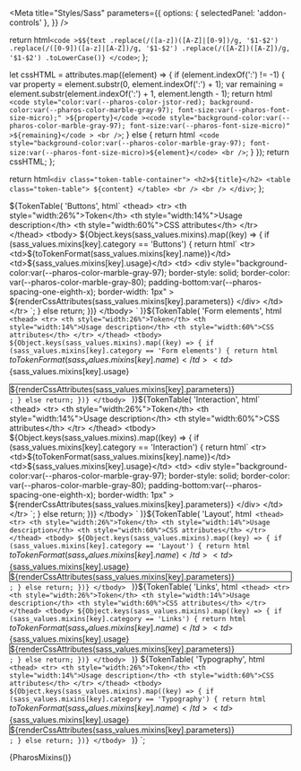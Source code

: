 

<Meta
  title="Styles/Sass"
  parameters={{
    options: { selectedPanel: 'addon-controls' },
  }}
/>

  return html`<code
    >$${text
      .replace(/([a-z])([A-Z]|[0-9])/g, '$1-$2')
      .replace(/([0-9])([a-z]|[A-Z])/g, '$1-$2')
      .replace(/([A-Z])([A-Z])/g, '$1-$2')
      .toLowerCase()}
  </code>`;
};

  let cssHTML = attributes.map((element) => {
    if (element.indexOf(':') != -1) {
      var property = element.substr(0, element.indexOf(':') + 1);
      var remaining = element.substr(element.indexOf(':') + 1, element.length - 1);
      return html` <code
          style="color:var(--pharos-color-jstor-red); background-color:var(--pharos-color-marble-gray-97); font-size:var(--pharos-font-size-micro);"
          >${property}</code
        ><code
          style="background-color:var(--pharos-color-marble-gray-97); font-size:var(--pharos-font-size-micro)"
          >${remaining}</code
        >
        <br />`;
    } else {
      return html` <code style="background-color:var(--pharos-color-marble-gray-97); font-size:var(--pharos-font-size-micro)>${element}</code>
        <br />`;
    }
  });
  return cssHTML;
};

  return html`
    <div class="token-table-container">
      <h2>${title}</h2>
      <table class="token-table">
        ${content}
      </table>
      <br />
      <br />
    </div>
  `;
};

  ${TokenTable(
    'Buttons',
    html`
      <thead>
        <tr>
          <th style="width:26%">Token</th>
          <th style="width:14%">Usage description</th>
          <th style="width:60%">CSS attributes</th>
        </tr>
      </thead>
      <tbody>
        ${Object.keys(sass_values.mixins).map((key) => {
          if (sass_values.mixins[key].category == 'Buttons') {
            return html`
              <tr>
                <td>${toTokenFormat(sass_values.mixins[key].name)}</td>
                <td>${sass_values.mixins[key].usage}</td>
                <td>
                  <div
                    style="background-color:var(--pharos-color-marble-gray-97); border-style: solid; border-color: var(--pharos-color-marble-gray-80); padding-bottom:var(--pharos-spacing-one-eighth-x); border-width: 1px"
                  >
                    ${renderCssAttributes(sass_values.mixins[key].parameters)}
                  </div>
                </td>
              </tr>
            `;
          } else return;
        })}
      </tbody>
    `
  )}${TokenTable(
    'Form elements',
    html`
      <thead>
        <tr>
          <th style="width:26%">Token</th>
          <th style="width:14%">Usage description</th>
          <th style="width:60%">CSS attributes</th>
        </tr>
      </thead>
      <tbody>
        ${Object.keys(sass_values.mixins).map((key) => {
          if (sass_values.mixins[key].category == 'Form elements') {
            return html`
              <tr>
                <td>${toTokenFormat(sass_values.mixins[key].name)}</td>
                <td>${sass_values.mixins[key].usage}</td>
                <td>
                  <div
                    style="background-color:var(--pharos-color-marble-gray-97); border-style: solid; border-color: var(--pharos-color-marble-gray-80); padding-bottom:var(--pharos-spacing-one-eighth-x); border-width: 1px"
                  >
                    ${renderCssAttributes(sass_values.mixins[key].parameters)}
                  </div>
                </td>
              </tr>
            `;
          } else return;
        })}
      </tbody>
    `
  )}${TokenTable(
    'Interaction',
    html`
      <thead>
        <tr>
          <th style="width:26%">Token</th>
          <th style="width:14%">Usage description</th>
          <th style="width:60%">CSS attributes</th>
        </tr>
      </thead>
      <tbody>
        ${Object.keys(sass_values.mixins).map((key) => {
          if (sass_values.mixins[key].category == 'Interaction') {
            return html`
              <tr>
                <td>${toTokenFormat(sass_values.mixins[key].name)}</td>
                <td>${sass_values.mixins[key].usage}</td>
                <td>
                  <div
                    style="background-color:var(--pharos-color-marble-gray-97); border-style: solid; border-color: var(--pharos-color-marble-gray-80); padding-bottom:var(--pharos-spacing-one-eighth-x); border-width: 1px"
                  >
                    ${renderCssAttributes(sass_values.mixins[key].parameters)}
                  </div>
                </td>
              </tr>
            `;
          } else return;
        })}
      </tbody>
    `
  )}${TokenTable(
    'Layout',
    html`
      <thead>
        <tr>
          <th style="width:26%">Token</th>
          <th style="width:14%">Usage description</th>
          <th style="width:60%">CSS attributes</th>
        </tr>
      </thead>
      <tbody>
        ${Object.keys(sass_values.mixins).map((key) => {
          if (sass_values.mixins[key].category == 'Layout') {
            return html`
              <tr>
                <td>${toTokenFormat(sass_values.mixins[key].name)}</td>
                <td>${sass_values.mixins[key].usage}</td>
                <td>
                  <div
                    style="background-color:var(--pharos-color-marble-gray-97); border-style: solid; border-color: var(--pharos-color-marble-gray-80); padding-bottom:var(--pharos-spacing-one-eighth-x); border-width: 1px"
                  >
                    ${renderCssAttributes(sass_values.mixins[key].parameters)}
                  </div>
                </td>
              </tr>
            `;
          } else return;
        })}
      </tbody>
    `
  )}${TokenTable(
    'Links',
    html`
      <thead>
        <tr>
          <th style="width:26%">Token</th>
          <th style="width:14%">Usage description</th>
          <th style="width:60%">CSS attributes</th>
        </tr>
      </thead>
      <tbody>
        ${Object.keys(sass_values.mixins).map((key) => {
          if (sass_values.mixins[key].category == 'Links') {
            return html`
              <tr>
                <td>${toTokenFormat(sass_values.mixins[key].name)}</td>
                <td>${sass_values.mixins[key].usage}</td>
                <td>
                  <div
                    style="background-color:var(--pharos-color-marble-gray-97); border-style: solid; border-color: var(--pharos-color-marble-gray-80); padding-bottom:var(--pharos-spacing-one-eighth-x); border-width: 1px"
                  >
                    ${renderCssAttributes(sass_values.mixins[key].parameters)}
                  </div>
                </td>
              </tr>
            `;
          } else return;
        })}
      </tbody>
    `
  )} ${TokenTable(
    'Typography',
    html`
      <thead>
        <tr>
          <th style="width:26%">Token</th>
          <th style="width:14%">Usage description</th>
          <th style="width:60%">CSS attributes</th>
        </tr>
      </thead>
      <tbody>
        ${Object.keys(sass_values.mixins).map((key) => {
          if (sass_values.mixins[key].category == 'Typography') {
            return html`
              <tr>
                <td>${toTokenFormat(sass_values.mixins[key].name)}</td>
                <td>${sass_values.mixins[key].usage}</td>
                <td>
                  <div
                    style="background-color:var(--pharos-color-marble-gray-97); border-style: solid; border-color: var(--pharos-color-marble-gray-80); padding-bottom:var(--pharos-spacing-one-eighth-x); border-width: 1px"
                  >
                    ${renderCssAttributes(sass_values.mixins[key].parameters)}
                  </div>
                </td>
              </tr>
            `;
          } else return;
        })}
      </tbody>
    `
  )}
`;

<Canvas withToolbar>
  <Story name="Mixins">{PharosMixins()}</Story>
</Canvas>
